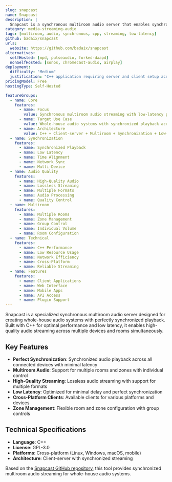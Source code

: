 ```yaml
---
slug: snapcast
name: Snapcast
description: |
  Snapcast is a synchronous multiroom audio server that enables synchronized audio playback across multiple devices and rooms. Built with C++, it provides low-latency, high-quality audio streaming for whole-house audio systems.
category: media-streaming-audio
tags: [multiroom, audio, synchronous, cpp, streaming, low-latency]
github: badaix/snapcast
urls:
  website: https://github.com/badaix/snapcast
alternatives:
  selfHosted: [mpd, pulseaudio, forked-daapd]
  nonSelfHosted: [sonos, chromecast-audio, airplay]
deployment:
  difficulty: "Medium"
  justification: "C++ application requiring server and client setup across multiple devices for multiroom audio synchronization."
pricingModel: Free
hostingType: Self-Hosted

featureGroups:
  - name: Core
    features:
      - name: Focus
        value: Synchronous multiroom audio streaming with low-latency playback
      - name: Target Use Case
        value: Whole-house audio systems with synchronized playback across rooms
      - name: Architecture
        value: C++ + Client-server + Multiroom + Synchronization + Low-latency
  - name: Synchronization
    features:
      - name: Synchronized Playback
      - name: Low Latency
      - name: Time Alignment
      - name: Network Sync
      - name: Multi-Device
  - name: Audio Quality
    features:
      - name: High-Quality Audio
      - name: Lossless Streaming
      - name: Multiple Formats
      - name: Audio Processing
      - name: Quality Control
  - name: Multiroom
    features:
      - name: Multiple Rooms
      - name: Zone Management
      - name: Group Control
      - name: Individual Volume
      - name: Room Configuration
  - name: Technical
    features:
      - name: C++ Performance
      - name: Low Resource Usage
      - name: Network Efficiency
      - name: Cross-Platform
      - name: Reliable Streaming
  - name: Features
    features:
      - name: Client Applications
      - name: Web Interface
      - name: Mobile Apps
      - name: API Access
      - name: Plugin Support
---
```


Snapcast is a specialized synchronous multiroom audio server designed for creating whole-house audio systems with perfectly synchronized playback. Built with C++ for optimal performance and low latency, it enables high-quality audio streaming across multiple devices and rooms simultaneously.

## Key Features

- **Perfect Synchronization**: Synchronized audio playback across all connected devices with minimal latency
- **Multiroom Audio**: Support for multiple rooms and zones with individual control
- **High-Quality Streaming**: Lossless audio streaming with support for multiple formats
- **Low Latency**: Optimized for minimal delay and perfect synchronization
- **Cross-Platform Clients**: Available clients for various platforms and devices
- **Zone Management**: Flexible room and zone configuration with group controls

## Technical Specifications

- **Language**: C++
- **License**: GPL-3.0
- **Platforms**: Cross-platform (Linux, Windows, macOS, mobile)
- **Architecture**: Client-server with synchronized streaming

Based on the [Snapcast GitHub repository](https://github.com/badaix/snapcast), this tool provides synchronized multiroom audio streaming for whole-house audio systems.
